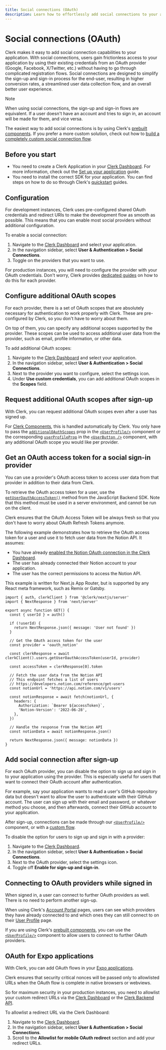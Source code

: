 ```yaml
---
title: Social connections (OAuth)
description: Learn how to effortlessly add social connections to your application using popular OAuth providers like Google, Facebook, Github and more.
---
```


# Social connections (OAuth)

Clerk makes it easy to add social connection capabilities to your application. With social connections, users gain frictionless access to your application by using their existing credentials from an OAuth provider (Google, Facebook, X/Twitter, etc.) without having to go through complicated registration flows. Social connections are designed to simplify the sign-up and sign-in process for the end-user, resulting in higher conversion rates, a streamlined user data collection flow, and an overall better user experience.

> [!NOTE]
> When using social connections, the sign-up and sign-in flows are equivalent. If a user doesn't have an account and tries to sign in, an account will be made for them, and vice versa.

The easiest way to add social connections is by using Clerk's [prebuilt components](/docs/components/overview). If you prefer a more custom solution, check out how to [build a completely custom social connection flow](/docs/custom-flows/oauth-connections).

## Before you start

- You need to create a Clerk Application in your [Clerk Dashboard](https://dashboard.clerk.com/). For more information, check out the [Set up your application](/docs/quickstarts/setup-clerk) guide.
- You need to install the correct SDK for your application. You can find steps on how to do so through Clerk's [quickstart](/docs/quickstarts/overview) guides.

## Configuration

For development instances, Clerk uses pre-configured shared OAuth credentials and redirect URIs to make the development flow as smooth as possible. This means that you can enable most social providers without additional configuration.

To enable a social connection:

1. Navigate to the [Clerk Dashboard](https://dashboard.clerk.com/last-active?path=user-authentication/social-connections) and select your application.
1. In the navigation sidebar, select **User & Authentication > Social Connections**.
1. Toggle on the providers that you want to use.

For production instances, you will need to configure the provider with your OAuth credentials. Don't worry, Clerk provides [dedicated guides](/docs/authentication/social-connections/overview) on how to do this for each provider.

## Configure additional OAuth scopes

For each provider, there is a set of OAuth scopes that are absolutely necessary for authentication to work properly with Clerk. These are pre-configured by Clerk, so you don't have to worry about them.

On top of them, you can specify any additional scopes supported by the provider. These scopes can be used to access additional user data from the provider, such as email, profile information, or other data.

To add additional OAuth scopes:

1. Navigate to the [Clerk Dashboard](https://dashboard.clerk.com/last-active?path=user-authentication/social-connections) and select your application.
1. In the navigation sidebar, select **User & Authentication > Social Connections**.
1. Next to the provider you want to configure, select the settings icon.
1. Under **Use custom credentials**, you can add additional OAuth scopes in the **Scopes** field.

## Request additional OAuth scopes after sign-up

With Clerk, you can request additional OAuth scopes even after a user has signed up.

For [Clerk Components](/docs/components/overview), this is handled automatically by Clerk. You only have to pass the [`additionalOAuthScopes`](/docs/components/user/user-profile) prop in the [`<UserProfile/>`](/docs/components/user/user-profile) component or the corresponding [`userProfileProp`](/docs/components/user/user-button) in the [`<UserButton />`](/docs/components/user/user-button) component, with any additional OAuth scope you would like per provider.

## Get an OAuth access token for a social sign-in provider

You can use a provider's OAuth access token to access user data from that provider in addition to their data from Clerk.

To retrieve the OAuth access token for a user, use the [`getUserOauthAccessToken()`](/docs/references/backend/user/get-user-oauth-access-token) method from the JavaScript Backend SDK. Note that this method must be used in a server environment, and cannot be run on the client.

Clerk ensures that the OAuth Access Token will be always fresh so that you don't have to worry about OAuth Refresh Tokens anymore.

The following example demonstrates how to retrieve the OAuth access token for a user and use it to fetch user data from the Notion API. It assumes:

- You have already [enabled the Notion OAuth connection in the Clerk Dashboard](/docs/authentication/social-connections/notion).
- The user has already connected their Notion account to your application.
- The user has the correct permissions to access the Notion API.

This example is written for Next.js App Router, but is supported by any React meta framework, such as Remix or Gatsby.

```tsx {{ filename: 'app/api/notion/route.tsx' }}
import { auth, clerkClient } from '@clerk/nextjs/server'
import { NextResponse } from 'next/server'

export async function GET() {
  const { userId } = auth()

  if (!userId) {
    return NextResponse.json({ message: 'User not found' })
  }

  // Get the OAuth access token for the user
  const provider = 'oauth_notion'

  const clerkResponse = await clerkClient().users.getUserOauthAccessToken(userId, provider)

  const accessToken = clerkResponse[0].token

  // Fetch the user data from the Notion API
  // This endpoint fetches a list of users
  // https://developers.notion.com/reference/get-users
  const notionUrl = 'https://api.notion.com/v1/users'

  const notionResponse = await fetch(notionUrl, {
    headers: {
      Authorization: `Bearer ${accessToken}`,
      'Notion-Version': '2022-06-28',
    },
  })

  // Handle the response from the Notion API
  const notionData = await notionResponse.json()

  return NextResponse.json({ message: notionData })
}
```

## Add social connection after sign-up

For each OAuth provider, you can disable the option to sign up and sign in to your application using the provider. This is especially useful for users that want to connect their OAuth account after authentication.

For example, say your application wants to read a user's GitHub repository data but doesn't want to allow the user to authenticate with their GitHub account. The user can sign up with their email and password, or whatever method you choose, and then afterwards, connect their GitHub account to your application.

After sign-up, connections can be made through our [`<UserProfile/>`](/docs/components/user/user-profile) component, or with a [custom flow](/docs/custom-flows/oauth-connections).

To disable the option for users to sign up and sign in with a provider:

1. Navigate to the [Clerk Dashboard](https://dashboard.clerk.com/last-active?path=user-authentication/social-connections).
1. In the navigation sidebar, select **User & Authentication > Social Connections**.
1. Next to the OAuth provider, select the settings icon.
1. Toggle off **Enable for sign-up and sign-in**.

## Connecting to OAuth providers while signed in

When signed in, a user can connect to further OAuth providers as well. There is no need to perform another sign-up.

When using Clerk's [Account Portal](/docs/account-portal/overview) pages, users can see which providers they have already connected to and which ones they can still connect to on their [User Profile](/docs/account-portal/user-profile-org-profile#user-profile) page.

<Images
  width={3024}
  height={1654}
  src="/docs/images/authentication/connect-account.webp"
  alt="The User Profile page in the Account Portal. There is a red arrow pointing to the 'Connect account' button in the 'Connected accounts' section."
/>

If you are using Clerk's [prebuilt components](/docs/components/overview), you can use the [`<UserProfile/>`](/docs/components/user/user-profile) component to allow users to connect to further OAuth providers.

## OAuth for Expo applications

With Clerk, you can add OAuth flows in your [Expo applications](/docs/quickstarts/expo).

Clerk ensures that security critical nonces will be passed only to allowlisted URLs when the OAuth flow is complete in native browsers or webviews.

So for maximum security in your production instances, you need to allowlist your custom redirect URLs via the [Clerk Dashboard](https://dashboard.clerk.com/) or the [Clerk Backend API](/docs/references/backend/redirect-urls/create-redirect-url).

To allowlist a redirect URL via the Clerk Dashboard:

1. Navigate to the [Clerk Dashboard](https://dashboard.clerk.com/last-active?path=user-authentication/social-connections).
1. In the navigation sidebar, select **User & Authentication > Social Connections**.
1. Scroll to the **Allowlist for mobile OAuth redirect** section and add your redirect URLs.
